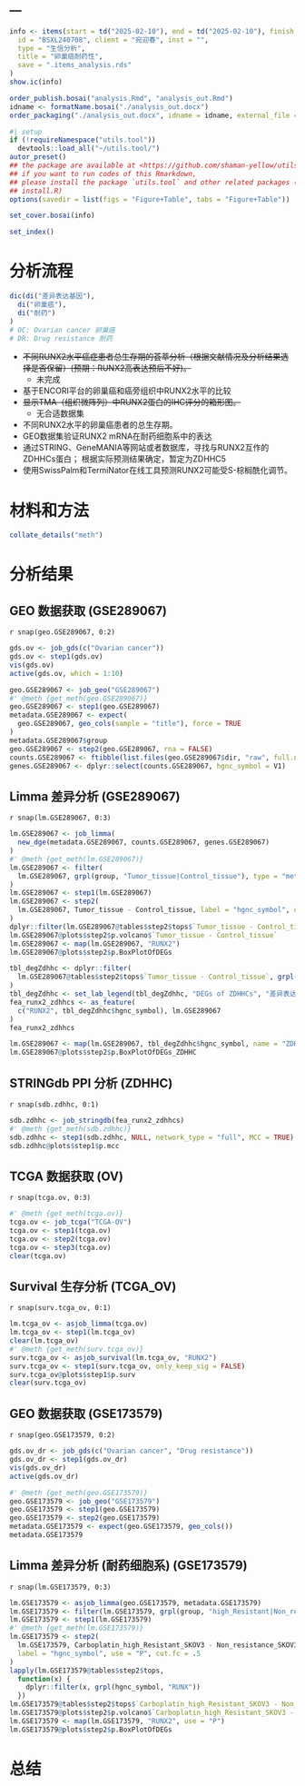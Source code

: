 ---
---

```r
info <- items(start = td("2025-02-10"), end = td("2025-02-10"), finish = td("2025-02-10"),
  id = "BSXL240708", client = "宛迎春", inst = "",
  type = "生信分析",
  title = "卵巢癌耐药性",
  save = ".items_analysis.rds"
)
show.ic(info)

order_publish.bosai("analysis.Rmd", "analysis_out.Rmd")
idname <- formatName.bosai("./analysis_out.docx")
order_packaging("./analysis_out.docx", idname = idname, external_file = NULL)
```

```r
#| setup
if (!requireNamespace("utils.tool"))
  devtools::load_all("~/utils.tool/")
autor_preset()
## the package are available at <https://github.com/shaman-yellow/utils.tool>
## if you want to run codes of this Rmarkdown,
## please install the package `utils.tool` and other related packages (run
## install.R)
options(savedir = list(figs = "Figure+Table", tabs = "Figure+Table"))
```

```r
set_cover.bosai(info)
```

```r
set_index()
```

# 分析流程 {#abstract}

```r
dic(di("差异表达基因"),
  di("卵巢癌"),
  di("耐药")
)
# OC: Ovarian cancer 卵巢癌
# DR: Drug resistance 耐药

```

- ~~不同RUNX2水平癌症患者总生存期的荟萃分析（根据文献情况及分析结果选择是否保留）(预期：RUNX2高表达预后不好)。~~
    - 未完成
- 基于ENCORI平台的卵巢癌和癌旁组织中RUNX2水平的比较
- ~~显示TMA（组织微阵列）中RUNX2蛋白的IHC评分的箱形图。~~
    - 无合适数据集
- 不同RUNX2水平的卵巢癌患者的总生存期。
- GEO数据集验证RUNX2 mRNA在耐药细胞系中的表达
- 通过STRING、GeneMANIA等网站或者数据库，寻找与RUNX2互作的ZDHHCs蛋白；
根据实际预测结果确定，暂定为ZDHHC5
- 使用SwissPalm和TermiNator在线工具预测RUNX2可能受S-棕榈酰化调节。

# 材料和方法 {#introduction}

```r
collate_details("meth")
```

# 分析结果 {#workflow}


## GEO 数据获取 (GSE289067)

`r snap(geo.GSE289067, 0:2)`

```r
gds.ov <- job_gds(c("Ovarian cancer"))
gds.ov <- step1(gds.ov)
vis(gds.ov)
active(gds.ov, which = 1:10)

geo.GSE289067 <- job_geo("GSE289067")
#' @meth {get_meth(geo.GSE289067)}
geo.GSE289067 <- step1(geo.GSE289067)
metadata.GSE289067 <- expect(
  geo.GSE289067, geo_cols(sample = "title"), force = TRUE
)
metadata.GSE289067$group
geo.GSE289067 <- step2(geo.GSE289067, rna = FALSE)
counts.GSE289067 <- ftibble(list.files(geo.GSE289067$dir, "raw", full.names = TRUE))
genes.GSE289067 <- dplyr::select(counts.GSE289067, hgnc_symbol = V1)
```

## Limma 差异分析 (GSE289067)

`r snap(lm.GSE289067, 0:3)`

```r
lm.GSE289067 <- job_limma(
  new_dge(metadata.GSE289067, counts.GSE289067, genes.GSE289067)
)
#' @meth {get_meth(lm.GSE289067)}
lm.GSE289067 <- filter(
  lm.GSE289067, grpl(group, "Tumor_tissue|Control_tissue"), type = "metadata"
)
lm.GSE289067 <- step1(lm.GSE289067)
lm.GSE289067 <- step2(
  lm.GSE289067, Tumor_tissue - Control_tissue, label = "hgnc_symbol", use = "P", cut.fc = .5
)
dplyr::filter(lm.GSE289067@tables$step2$tops$`Tumor_tissue - Control_tissue`, grpl(hgnc_symbol, "RUNX"))
lm.GSE289067@plots$step2$p.volcano$`Tumor_tissue - Control_tissue`
lm.GSE289067 <- map(lm.GSE289067, "RUNX2")
lm.GSE289067@plots$step2$p.BoxPlotOfDEGs

tbl_degZdhhc <- dplyr::filter(
  lm.GSE289067@tables$step2$tops$`Tumor_tissue - Control_tissue`, grpl(hgnc_symbol, "ZDHHC")
)
tbl_degZdhhc <- set_lab_legend(tbl_degZdhhc, "DEGs of ZDHHCs", "差异表达的 ZDHHCs。")
fea_runx2_zdhhcs <- as_feature(
  c("RUNX2", tbl_degZdhhc$hgnc_symbol), lm.GSE289067
)
fea_runx2_zdhhcs

lm.GSE289067 <- map(lm.GSE289067, tbl_degZdhhc$hgnc_symbol, name = "ZDHHC")
lm.GSE289067@plots$step2$p.BoxPlotOfDEGs_ZDHHC
```

## STRINGdb PPI 分析 (ZDHHC)

`r snap(sdb.zdhhc, 0:1)`

```r
sdb.zdhhc <- job_stringdb(fea_runx2_zdhhcs)
#' @meth {get_meth(sdb.zdhhc)}
sdb.zdhhc <- step1(sdb.zdhhc, NULL, network_type = "full", MCC = TRUE)
sdb.zdhhc@plots$step1$p.mcc
```

## TCGA 数据获取 (OV)

`r snap(tcga.ov, 0:3)`

```r
#' @meth {get_meth(tcga.ov)}
tcga.ov <- job_tcga("TCGA-OV")
tcga.ov <- step1(tcga.ov)
tcga.ov <- step2(tcga.ov)
tcga.ov <- step3(tcga.ov)
clear(tcga.ov)
```

## Survival 生存分析 (TCGA_OV)

`r snap(surv.tcga_ov, 0:1)`

```r
lm.tcga_ov <- asjob_limma(tcga.ov)
lm.tcga_ov <- step1(lm.tcga_ov)
clear(lm.tcga_ov)
#' @meth {get_meth(surv.tcga_ov)}
surv.tcga_ov <- asjob_survival(lm.tcga_ov, "RUNX2")
surv.tcga_ov <- step1(surv.tcga_ov, only_keep_sig = FALSE)
surv.tcga_ov@plots$step1$p.surv
clear(surv.tcga_ov)
```

## GEO 数据获取 (GSE173579)

`r snap(geo.GSE173579, 0:2)`

```r
gds.ov_dr <- job_gds(c("Ovarian cancer", "Drug resistance"))
gds.ov_dr <- step1(gds.ov_dr)
vis(gds.ov_dr)
active(gds.ov_dr)

#' @meth {get_meth(geo.GSE173579)}
geo.GSE173579 <- job_geo("GSE173579")
geo.GSE173579 <- step1(geo.GSE173579)
geo.GSE173579 <- step2(geo.GSE173579)
metadata.GSE173579 <- expect(geo.GSE173579, geo_cols())
metadata.GSE173579
```

## Limma 差异分析 (耐药细胞系) (GSE173579)

`r snap(lm.GSE173579, 0:3)`

```r
lm.GSE173579 <- asjob_limma(geo.GSE173579, metadata.GSE173579)
lm.GSE173579 <- filter(lm.GSE173579, grpl(group, "high_Resistant|Non_resistance"), type = "meta")
lm.GSE173579 <- step1(lm.GSE173579)
#' @meth {get_meth(lm.GSE173579)}
lm.GSE173579 <- step2(
  lm.GSE173579, Carboplatin_high_Resistant_SKOV3 - Non_resistance_SKOV3, 
  label = "hgnc_symbol", use = "P", cut.fc = .5
)
lapply(lm.GSE173579@tables$step2$tops,
  function(x) {
    dplyr::filter(x, grpl(hgnc_symbol, "RUNX"))
  })
lm.GSE173579@tables$step2$tops$`Carboplatin_high_Resistant_SKOV3 - Non_resistance_SKOV3`
lm.GSE173579@plots$step2$p.volcano$`Carboplatin_high_Resistant_SKOV3 - Non_resistance_SKOV3`
lm.GSE173579 <- map(lm.GSE173579, "RUNX2", use = "P")
lm.GSE173579@plots$step2$p.BoxPlotOfDEGs
```

# 总结 {#conclusion}

